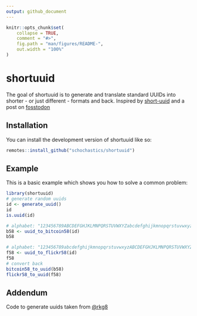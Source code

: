 ```yaml
---
output: github_document
---
```


<!-- README.md is generated from README.Rmd. Please edit that file -->

```r
knitr::opts_chunk$set(
    collapse = TRUE,
    comment = "#>",
    fig.path = "man/figures/README-",
    out.width = "100%"
)
```

# shortuuid

<!-- badges: start -->
<!-- badges: end -->

The goal of shortuuid is to generate and translate standard UUIDs into shorter - or just different - formats and back.
Inspired by [short-uuid](https://www.npmjs.com/package/short-uuid) and a post on [fosstodon](https://fosstodon.org/@josi/112978240064605859)

## Installation

You can install the development version of shortuuid like so:

``` r
remotes::install_github("schochastics/shortuuid")
```

## Example

This is a basic example which shows you how to solve a common problem:

```r
library(shortuuid)
# generate random uuids
id <- generate_uuid()
id
is.uuid(id)

# alphabet: "123456789ABCDEFGHJKLMNPQRSTUVWXYZabcdefghijkmnopqrstuvwxyz"
b58 <- uuid_to_bitcoin58(id)
b58

# alphabet: "123456789abcdefghijkmnopqrstuvwxyzABCDEFGHJKLMNPQRSTUVWXYZ"
f58 <- uuid_to_flickr58(id)
f58
# convert back
bitcoin58_to_uuid(b58)
flickr58_to_uuid(f58)
```

## Addendum

Code to generate uuids taken from [@rkg8](https://github.com/rkg82/uuid-v4)
